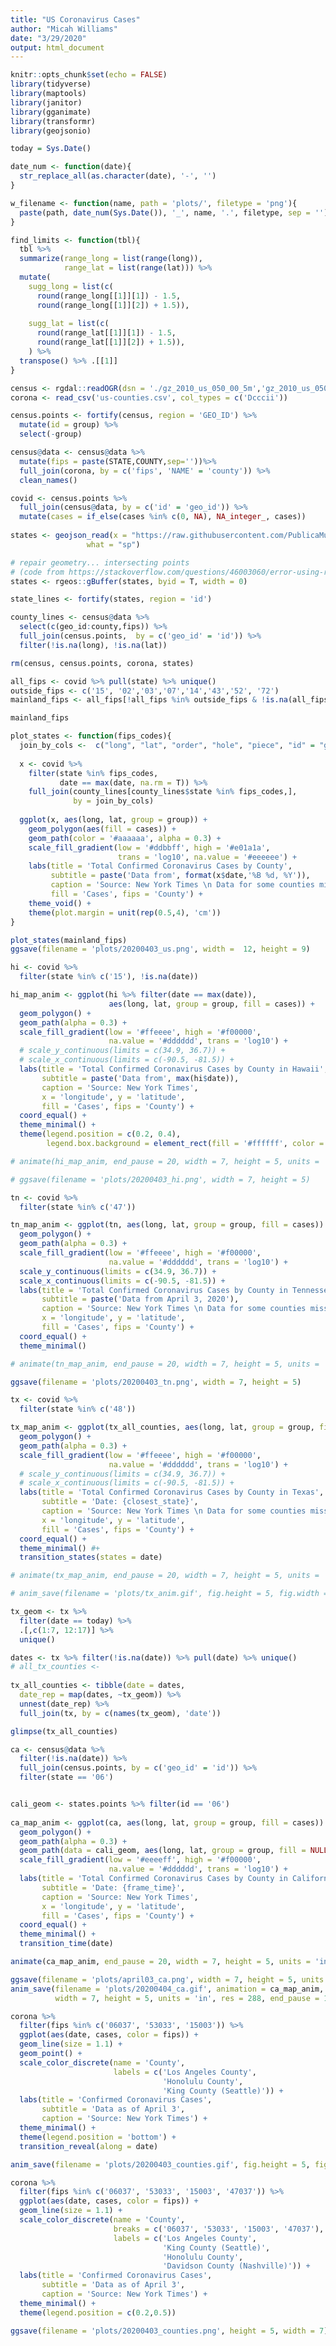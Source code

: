 ```yaml
---
title: "US Coronavirus Cases"
author: "Micah Williams"
date: "3/29/2020"
output: html_document
---
```


```r
knitr::opts_chunk$set(echo = FALSE)
library(tidyverse)
library(maptools)
library(janitor)
library(gganimate)
library(transformr)
library(geojsonio)
```

```r
today = Sys.Date()

date_num <- function(date){
  str_replace_all(as.character(date), '-', '')
}

w_filename <- function(name, path = 'plots/', filetype = 'png'){
  paste(path, date_num(Sys.Date()), '_', name, '.', filetype, sep = '')
}

find_limits <- function(tbl){
  tbl %>% 
  summarize(range_long = list(range(long)), 
            range_lat = list(range(lat))) %>% 
  mutate(
    sugg_long = list(c(
      round(range_long[[1]][1]) - 1.5,
      round(range_long[[1]][2]) + 1.5)),
    
    sugg_lat = list(c(
      round(range_lat[[1]][1]) - 1.5,
      round(range_lat[[1]][2]) + 1.5)),
    ) %>%
  transpose() %>% .[[1]]
} 

census <- rgdal::readOGR(dsn = './gz_2010_us_050_00_5m','gz_2010_us_050_00_5m')
corona <- read_csv('us-counties.csv', col_types = c('Dcccii'))

census.points <- fortify(census, region = 'GEO_ID') %>% 
  mutate(id = group) %>%
  select(-group) 

census@data <- census@data %>%
  mutate(fips = paste(STATE,COUNTY,sep=''))%>%
  full_join(corona, by = c('fips', 'NAME' = 'county')) %>%
  clean_names()

covid <- census.points %>%
  full_join(census@data, by = c('id' = 'geo_id')) %>%
  mutate(cases = if_else(cases %in% c(0, NA), NA_integer_, cases))
  
states <- geojson_read(x = "https://raw.githubusercontent.com/PublicaMundi/MappingAPI/master/data/geojson/us-states.json", 
                 what = "sp")

# repair geometry... intersecting points
# (code from https://stackoverflow.com/questions/46003060/error-using-region-argument-when-fortifying-shapefile)
states <- rgeos::gBuffer(states, byid = T, width = 0)

state_lines <- fortify(states, region = 'id')

county_lines <- census@data %>%
  select(c(geo_id:county,fips)) %>%
  full_join(census.points,  by = c('geo_id' = 'id')) %>%
  filter(!is.na(long), !is.na(lat))

rm(census, census.points, corona, states)
```

```r
all_fips <- covid %>% pull(state) %>% unique()
outside_fips <- c('15', '02','03','07','14','43','52', '72')
mainland_fips <- all_fips[!all_fips %in% outside_fips & !is.na(all_fips)]

mainland_fips
```


```r
plot_states <- function(fips_codes){
  join_by_cols <-  c("long", "lat", "order", "hole", "piece", "id" = "geo_id", "state", "county", "fips")
  
  x <- covid %>%
    filter(state %in% fips_codes,
           date == max(date, na.rm = T)) %>%
    full_join(county_lines[county_lines$state %in% fips_codes,],
              by = join_by_cols)
  
  ggplot(x, aes(long, lat, group = group)) +
    geom_polygon(aes(fill = cases)) +
    geom_path(color = '#aaaaaa', alpha = 0.3) +
    scale_fill_gradient(low = '#ddbbff', high = '#e01a1a', 
                        trans = 'log10', na.value = '#eeeeee') +
    labs(title = 'Total Confirmed Coronavirus Cases by County',
         subtitle = paste('Data from', format(x$date,'%B %d, %Y')),
         caption = 'Source: New York Times \n Data for some counties missing.',
         fill = 'Cases', fips = 'County') +
    theme_void() +
    theme(plot.margin = unit(rep(0.5,4), 'cm'))
}

plot_states(mainland_fips)
ggsave(filename = 'plots/20200403_us.png', width =  12, height = 9)
```

```r
hi <- covid %>%
  filter(state %in% c('15'), !is.na(date))

hi_map_anim <- ggplot(hi %>% filter(date == max(date)), 
                      aes(long, lat, group = group, fill = cases)) +
  geom_polygon() +
  geom_path(alpha = 0.3) +
  scale_fill_gradient(low = '#ffeeee', high = '#f00000', 
                      na.value = '#dddddd', trans = 'log10') +
  # scale_y_continuous(limits = c(34.9, 36.7)) +
  # scale_x_continuous(limits = c(-90.5, -81.5)) +
  labs(title = 'Total Confirmed Coronavirus Cases by County in Hawaii',
       subtitle = paste('Data from', max(hi$date)),
       caption = 'Source: New York Times',
       x = 'longitude', y = 'latitude',
       fill = 'Cases', fips = 'County') +
  coord_equal() +
  theme_minimal() +
  theme(legend.position = c(0.2, 0.4),
        legend.box.background = element_rect(fill = '#ffffff', color = '#aaaaaa'))

# animate(hi_map_anim, end_pause = 20, width = 7, height = 5, units = 'in', res = 72)

# ggsave(filename = 'plots/20200403_hi.png', width = 7, height = 5)
```



```r

tn <- covid %>%
  filter(state %in% c('47'))

tn_map_anim <- ggplot(tn, aes(long, lat, group = group, fill = cases)) +
  geom_polygon() +
  geom_path(alpha = 0.3) +
  scale_fill_gradient(low = '#ffeeee', high = '#f00000', 
                      na.value = '#dddddd', trans = 'log10') +
  scale_y_continuous(limits = c(34.9, 36.7)) +
  scale_x_continuous(limits = c(-90.5, -81.5)) +
  labs(title = 'Total Confirmed Coronavirus Cases by County in Tennessee',
       subtitle = paste('Data from April 3, 2020'),
       caption = 'Source: New York Times \n Data for some counties missing.',
       x = 'longitude', y = 'latitude',
       fill = 'Cases', fips = 'County') +
  coord_equal() +
  theme_minimal()

# animate(tn_map_anim, end_pause = 20, width = 7, height = 5, units = 'in', res = 72)

ggsave(filename = 'plots/20200403_tn.png', width = 7, height = 5)

```

```r
tx <- covid %>%
  filter(state %in% c('48'))

tx_map_anim <- ggplot(tx_all_counties, aes(long, lat, group = group, fill = cases)) +
  geom_polygon() +
  geom_path(alpha = 0.3) +
  scale_fill_gradient(low = '#ffeeee', high = '#f00000', 
                      na.value = '#dddddd', trans = 'log10') +
  # scale_y_continuous(limits = c(34.9, 36.7)) +
  # scale_x_continuous(limits = c(-90.5, -81.5)) +
  labs(title = 'Total Confirmed Coronavirus Cases by County in Texas',
       subtitle = 'Date: {closest_state}',
       caption = 'Source: New York Times \n Data for some counties missing.',
       x = 'longitude', y = 'latitude',
       fill = 'Cases', fips = 'County') +
  coord_equal() +
  theme_minimal() #+
  transition_states(states = date)

# animate(tx_map_anim, end_pause = 20, width = 7, height = 5, units = 'in', res = 72)  

# anim_save(filename = 'plots/tx_anim.gif', fig.height = 5, fig.width = 7)
```

```r
tx_geom <- tx %>%
  filter(date == today) %>%
  .[,c(1:7, 12:17)] %>%
  unique()

dates <- tx %>% filter(!is.na(date)) %>% pull(date) %>% unique()
# all_tx_counties <- 
  
tx_all_counties <- tibble(date = dates,
  date_rep = map(dates, ~tx_geom)) %>%
  unnest(date_rep) %>%
  full_join(tx, by = c(names(tx_geom), 'date'))

glimpse(tx_all_counties)
```

```r
ca <- census@data %>% 
  filter(!is.na(date)) %>%
  full_join(census.points, by = c('geo_id' = 'id')) %>%
  filter(state == '06')


cali_geom <- states.points %>% filter(id == '06')
  
ca_map_anim <- ggplot(ca, aes(long, lat, group = group, fill = cases)) +
  geom_polygon() +
  geom_path(alpha = 0.3) +
  geom_path(data = cali_geom, aes(long, lat, group = group, fill = NULL)) +
  scale_fill_gradient(low = '#eeeeff', high = '#f00000', 
                      na.value = '#dddddd', trans = 'log10') +
  labs(title = 'Total Confirmed Coronavirus Cases by County in California',
       subtitle = 'Date: {frame_time}',
       caption = 'Source: New York Times',
       x = 'longitude', y = 'latitude',
       fill = 'Cases', fips = 'County') +
  coord_equal() +
  theme_minimal() +
  transition_time(date)

animate(ca_map_anim, end_pause = 20, width = 7, height = 5, units = 'in', res = 144)

ggsave(filename = 'plots/april03_ca.png', width = 7, height = 5, units = 'in', res = 288)
anim_save(filename = 'plots/20200404_ca.gif', animation = ca_map_anim,
          width = 7, height = 5, units = 'in', res = 288, end_pause = 10)

```

```r
corona %>% 
  filter(fips %in% c('06037', '53033', '15003')) %>% 
  ggplot(aes(date, cases, color = fips)) + 
  geom_line(size = 1.1) +
  geom_point() +
  scale_color_discrete(name = 'County',
                       labels = c('Los Angeles County',
                                  'Honolulu County',
                                  'King County (Seattle)')) +
  labs(title = 'Confirmed Coronavirus Cases',
       subtitle = 'Data as of April 3',
       caption = 'Source: New York Times') +
  theme_minimal() +
  theme(legend.position = 'bottom') +
  transition_reveal(along = date)

anim_save(filename = 'plots/20200403_counties.gif', fig.height = 5, fig.width = 7, end_pause = 10)
```

```r
corona %>% 
  filter(fips %in% c('06037', '53033', '15003', '47037')) %>% 
  ggplot(aes(date, cases, color = fips)) + 
  geom_line(size = 1.1) +
  scale_color_discrete(name = 'County',
                       breaks = c('06037', '53033', '15003', '47037'),
                       labels = c('Los Angeles County',
                                  'King County (Seattle)',
                                  'Honolulu County',
                                  'Davidson County (Nashville)')) +
  labs(title = 'Confirmed Coronavirus Cases',
       subtitle = 'Data as of April 3',
       caption = 'Source: New York Times') +
  theme_minimal() +
  theme(legend.position = c(0.2,0.5))

ggsave(filename = 'plots/20200403_counties.png', height = 5, width = 7)
```


